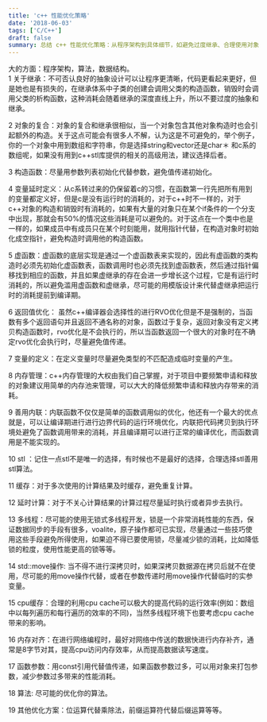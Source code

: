 ```yaml
---
title: 'c++ 性能优化策略'
date: '2018-06-03'
tags: ['C/C++']
draft: false
summary: 总结 c++ 性能优化策略：从程序架构到具体细节，如避免过度继承、合理使用对象复合等；优化构造函数、变量定义等；善用内联、stl 等，还包括缓存、多线程等方面的技巧。 
---
```


大的方面：程序架构，算法，数据结构。  
1 关于继承：不可否认良好的抽象设计可以让程序更清晰，代码更看起来更好，但是她也是有损失的，在继承体系中子类的创建会调用父类的构造函数，销毁时会调用父类的析构函数，这种消耗会随着继承的深度直线上升，所以不要过度的抽象和继承。

2 对象的复合：对象的复合和继承很相似，当一个对象包含其他对象构造时也会引起额外的构造。关于这点可能会有很多人不解，认为这是不可避免的，举个例子，你的一个对象中用到数组和字符串，你是选择string和vector还是char＊ 和c系的数组呢，如果没有用到c++stl库提供的相关的高级用法，建议选择后者。

3 构造函数：尽量用参数列表初始化代替参数，避免值传递初始化。

4 变量延时定义：从c系转过来的仍保留着c的习惯，在函数第一行先把所有用到的变量都定义好，但是c是没有运行时的消耗的，对于c++时不一样的，对于c++对象的构造和销毁时有消耗的，如果有大量的对象只在某个if条件的一个分支中出现，那就会有50%的情况这些消耗是可以避免的。对于这点在一个类中也是一样的，如果成员中有成员只在某个时刻能用，就用指针代替，在构造对象时初始化成空指针，避免构造时调用他的构造函数。

5 虚函数：虚函数的底层实现是通过一个虚函数表来实现的，因此有虚函数的类构造时必须先初始化虚函数表，函数调用时也必须先找到虚函数表，然后通过指针偏移找到相应的函数，并且如果虚继承的存在会进一步增长这个过程，它是有运行时消耗的，所以避免滥用虚函数和虚继承，尽可能的用模版设计来代替虚继承把运行时的消耗提前到编译期。

6 返回值优化： 虽然c++编译器会选择性的进行RVO优化但是不是强制的，当函数有多个返回语句并且返回不通名称的对象，函数过于复杂，返回对象没有定义拷贝构造函数时，rvo优化是不会执行的，所以当函数返回一个很大的对象时在不确定rvo优化会执行时，尽量避免值传递。

7 变量的定义：在定义变量时尽量避免类型的不匹配造成临时变量的产生。

8 内存管理：c++内存管理的大权由我们自己掌握，对于项目中要频繁申请和释放的对象建议用简单的内存池来管理，可以大大的降低频繁申请和释放内存带来的消耗。

9 善用内联：内联函数不仅仅是简单的函数调用似的优化，他还有一个最大的优点就是，可以让编译期进行进行边界代码的运行环境优化，内联把代码拷贝到执行环境处避免了函数调用带来的消耗，并且编译期可以进行正常的编译优化，而函数调用是不能实现的。

10 stl ：记住一点stl不是唯一的选择，有时候也不是最好的选择，合理选择stl善用stl算法。

11 缓存：对于多次使用的计算结果及时缓存，避免重复计算。

12 延时计算：对于不关心计算结果的计算过程尽量延时执行或者异步去执行。

13 多线程：尽可能的使用无锁式多线程开发，锁是一个非常消耗性能的东西，保证数据同步的手段有很多，voalite，原子操作都可已实现，尽量通过一些技巧使用这些手段避免所得使用，如果迫不得已要使用锁，尽量减少锁的消耗，比如降低锁的粒度，使用性能更高的锁等等。

14 std::move操作: 当不得不进行深拷贝时，如果深拷贝数据源在拷贝后就不在使用，尽可能的用move操作代替，或者在参数传递时用move操作代替临时的实参变量。

15 cpu缓存：合理的利用cpu cache可以极大的提高代码的运行效率(例如：数组中以每列遍历和每行遍历的效率的不同)，当然多线程环境下也要考虑cpu cache带来的影响。

16 内存对齐：在进行网络编程时，最好对网络中传送的数据快进行内存补齐，通常是8字节对其，提高cpu访问内存效率，从而提高数据读写速度。

17 函数参数：用const引用代替值传递，如果函数参数过多，可以用对象来打包参数，减少参数过多带来的性能消耗。

18 算法: 尽可能的优化你的算法。

19 其他优化方案：位运算代替乘除法，前缀运算符代替后缀运算等等。